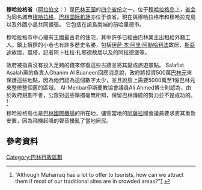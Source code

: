 {{Infobox settlement
<!-- See Template:Infobox settlement for additional fields and descriptions -->
| name                    = 穆哈拉格省
| native_name                    = {{rtl-lang|ar|محافظة المحرق}}<br/>''{{lang|la|Muḥāfaẓat al-Muḥarraq}}''
| native_name_lang                    = AR
| settlement_type = 省
| image_skyline           = 
| imagesize               = 
| image_alt               = 
| image_caption           = 
| image_flag              = Bahrain Muharraq Governorate Flag.svg
| flag_alt                = 
| image_seal              = 
| seal_alt                = 
| image_shield            = 
| shield_alt              = 
| nickname                = 
| motto                   = 
| image_map               = Muharraq Governorate in Bahrain.svg
| map_alt                 = 
| map_caption             = 穆哈拉格省在巴林全国的位置
| image_dot_map           = 
| dot_mapsize             = 
| dot_map_base_alt        = 
| dot_map_alt             = 
| dot_map_caption         = 
| dot_x = |dot_y = 
| pushpin_map             = 
| pushpin_label_position  = 
| pushpin_map_alt         = 
| pushpin_map_caption     = 
| latd  = |latm  = |lats  = |latNS =
| longd = |longm = |longs = |longEW =
| coor_pinpoint           = 
| coordinates_type        = 
| coordinates_display     = 
| coordinates_footnotes   = 
| subdivision_type       = [[世界政區索引|國家]]
| subdivision_name       = [[巴林|巴林]]
| subdivision_type1       = 
| subdivision_name1       = 
| subdivision_type2       = 
| subdivision_name2       = 
| established_title       = 
| established_date        = 
| founder                 = 
| named_for               = 
| seat_type               = 
| seat                    = 
| government_footnotes    = 
| leader_party            = 
| leader_title = 省長
| leader_name = Salman bin Isa bin Hindi<ref>[http://www.newsofbahrain.com/viewNews.php?ppId=17848 Muharraq Governor stresses keenness to optimise services | DT News Bahrain] {{Wayback|url=http://www.newsofbahrain.com/viewNews.php?ppId=17848 |date=20180101194223 }} - April 2, 2016</ref>
| leader_title1           = 
| leader_name1            = 
| total_type              = 
| unit_pref               = 
| area_magnitude          = 
| area_footnotes          = 
| area_total_km2          = 
| area_total_sq_mi        = 
| area_land_km2           = 
| area_land_sq_mi         = 
| area_water_km2          = 
| area_water_sq_mi        = 
| area_water_percent      = 
| area_note               = 
| elevation_footnotes     = 
| elevation_m             = 
| elevation_ft            = 
| population_footnotes    = 
| population_total        = 189,114
| population_as_of        = 2010<ref>{{cite web |url=http://www.census2010.gov.bh/results_en.php |title=存档副本 |accessdate=2013年11月29日 |deadurl=yes |archiveurl=https://web.archive.org/web/20120320104234/http://www.census2010.gov.bh/results_en.php |archivedate=2012年3月20日 |df= }}</ref>
| population_density_km2  = 
| population_density_sq_mi= 
| population_est          = 
| pop_est_as_of           = 
| population_demonym      = 
| population_note         = 
| timezone1 = [[阿拉伯標準時間|阿拉伯標準時間]]
| utc_offset1             = +3
| timezone1_DST           = 
| utc_offset1_DST         = 
| postal_code_type        = 
| postal_code             = 
| area_code_type          = 
| area_code               = 
| website                 = 
| footnotes               = 
}}
{{coord|26|15|N|50|37|E|type:adm1st_source:kolossus-itwiki|display=title}}
'''穆哈拉格省'''（[[阿拉伯文|阿拉伯文]]：'''{{rtl-lang|ar|محافظة المحرق}}'''）是[[巴林王国|巴林王国]]的[[巴林行政区划|四个省份]]之一，位于[[穆哈拉格岛|穆哈拉格岛]]上，[[首府|省会]]为同名城市[[穆哈拉格|穆哈拉格]]，[[巴林国际机场|巴林国际机场]]亦位于该省。現在與穆哈拉格市和穆哈拉克島以及外圍小島共同擴張。 它包括在該島南端的前哈里德市。

穆哈拉格市中心擁有王國最古老的住宅，其中許多已經由巴林業主出租給外籍工人。鎮上擁擠的小巷也有許多歷史名勝，包括[[伊萨·本·阿里·阿勒哈利法|伊萨·本·阿里·阿勒哈利法]]故居，[[斯亞迪|斯亞迪]]故居，風塔，記者阿卜杜拉·扎耶德故居以及的阿拉德堡等。

政府被指責沒有投入足夠的錢來修復這些古蹟並將其變成旅遊景點。 Salafist Asalah黨的負責人Ghanim Al Buaneen回應消息說，政府將投資500萬[[巴林元|巴林元]]來保護這些地點，因為他們認為這個數字太少，並且說島上需要5000萬至1億巴林元來整修整個舊的區域。 Al-Menbar伊斯蘭教協會議員Ali Ahmed博士則認為，由於政府規劃不善，公眾對這些舉措毫無所知，保留巴林傳統的努力並不是成功的。<ref>“Although Muharraq has a lot to offer to tourists, how can we attract them if most of our traditional sites are in crowded areas?"[http://www.khaleejtimes.com/Displayarticle.asp?section=middleeast&xfile=data/middleeast/2006/march/middleeast_march226.xml] {{webarchive|url=https://web.archive.org/web/20070311221856/http://www.khaleejtimes.com/Displayarticle.asp?section=middleeast&xfile=data%2Fmiddleeast%2F2006%2Fmarch%2Fmiddleeast_march226.xml |date=2007-03-11 }}</ref>

穆哈拉格島也是[[巴林國際機場|巴林國際機場]]的所在地，儘管當地的[[阿薩拉|阿薩拉]]國會議員要求將其重新安置，因為飛機起降的聲音擾亂了當地居民。
== 參考資料 ==
{{reflist}}

{{巴林行政區劃}}
[[Category:巴林行政區劃|Category:巴林行政區劃]]